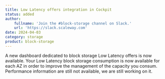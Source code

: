```yaml
---
title: Low Latency offers integration in Cockpit
status: added
author:
    fullname: 'Join the #block-storage channel on Slack.'
    url: 'https://slack.scaleway.com'
date: 2024-04-03
category: storage
product: block-storage
---
```


A new dashboard dedicated to block storage Low Latency offers is now available.
Your Low Latency block storage consumption is now available for each AZ in order to improve the management of the capacity you consum.
Performance information are still not available, we are still working on it.


